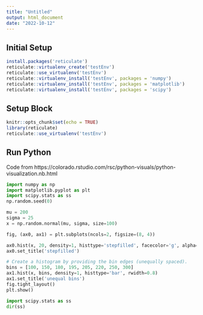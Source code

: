```yaml
---
title: "Untitled"
output: html_document
date: "2022-10-12"
---
```


## Initial Setup

```r
install.packages('reticulate')
reticulate::virtualenv_create('testEnv')
reticulate::use_virtualenv('testEnv')
reticulate::virtualenv_install('testEnv', packages = 'numpy')
reticulate::virtualenv_install('testEnv', packages = 'matplotlib')
reticulate::virtualenv_install('testEnv', packages = 'scipy')
```

## Setup Block
```r
knitr::opts_chunk$set(echo = TRUE)
library(reticulate)
reticulate::use_virtualenv('testEnv')
```


## Run Python
Code from https://colorado.rstudio.com/rsc/python-visuals/python-visualization.nb.html

```python
import numpy as np
import matplotlib.pyplot as plt
import scipy.stats as ss
np.random.seed(0)

mu = 200
sigma = 25
x = np.random.normal(mu, sigma, size=100)

fig, (ax0, ax1) = plt.subplots(ncols=2, figsize=(8, 4))

ax0.hist(x, 20, density=1, histtype='stepfilled', facecolor='g', alpha=0.75)
ax0.set_title('stepfilled')

# Create a histogram by providing the bin edges (unequally spaced).
bins = [100, 150, 180, 195, 205, 220, 250, 300]
ax1.hist(x, bins, density=1, histtype='bar', rwidth=0.8)
ax1.set_title('unequal bins')
fig.tight_layout()
plt.show()

```
```python
import scipy.stats as ss
dir(ss)
```


